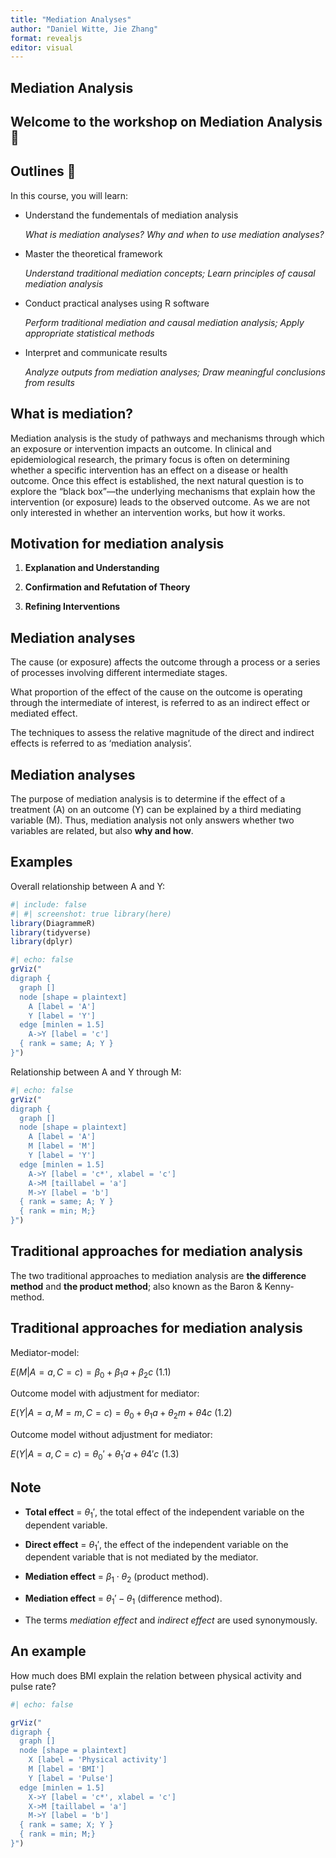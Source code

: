 ```yaml
---
title: "Mediation Analyses"
author: "Daniel Witte, Jie Zhang"
format: revealjs
editor: visual
---
```


## Mediation Analysis

## Welcome to the workshop on Mediation Analysis🎉

## Outlines 📌

In this course, you will learn:

-   Understand the fundementals of mediation analysis

    *What is mediation analyses? Why and when to use mediation analyses?*

-   Master the theoretical framework

    *Understand traditional mediation concepts; Learn principles of causal mediation analysis*

-   Conduct practical analyses using R software

    *Perform traditional mediation and causal mediation analysis; Apply appropriate statistical methods*

-   Interpret and communicate results

    *Analyze outputs from mediation analyses; Draw meaningful conclusions from results*

## What is mediation? 

Mediation analysis is the study of pathways and mechanisms through which an exposure or intervention impacts an outcome. In clinical and epidemiological research, the primary focus is often on determining whether a specific intervention has an effect on a disease or health outcome. Once this effect is established, the next natural question is to explore the "black box"—the underlying mechanisms that explain how the intervention (or exposure) leads to the observed outcome. As we are not only interested in whether an intervention works, but how it works.

## Motivation for mediation analysis

1.  **Explanation and Understanding**

2.  **Confirmation and Refutation of Theory**

3.  **Refining Interventions**

## Mediation analyses

The cause (or exposure) affects the outcome through a process or a series of processes involving different intermediate stages.

What proportion of the effect of the cause on the outcome is operating through the intermediate of interest, is referred to as an indirect effect or mediated effect.

The techniques to assess the relative magnitude of the direct and indirect effects is referred to as 'mediation analysis'.

## Mediation analyses

The purpose of mediation analysis is to determine if the effect of a treatment (A) on an outcome (Y) can be explained by a third mediating variable (M). Thus, mediation analysis not only answers whether two variables are related, but also **why and how**.

## Examples

Overall relationship between A and Y:

```r
#| include: false 
#| #| screenshot: true library(here) 
library(DiagrammeR) 
library(tidyverse) 
library(dplyr)
```

```r
#| echo: false
grViz("
digraph {
  graph []
  node [shape = plaintext]
    A [label = 'A']
    Y [label = 'Y']
  edge [minlen = 1.5]
    A->Y [label = 'c']
  { rank = same; A; Y }
}")
```

Relationship between A and Y through M:

```r
#| echo: false
grViz("
digraph {
  graph []
  node [shape = plaintext]
    A [label = 'A']
    M [label = 'M']
    Y [label = 'Y']
  edge [minlen = 1.5]
    A->Y [label = 'c*', xlabel = 'c']
    A->M [taillabel = 'a']
    M->Y [label = 'b']
  { rank = same; A; Y }
  { rank = min; M;}
}")

```

## Traditional approaches for mediation analysis

The two traditional approaches to mediation analysis are **the difference method** and **the product method**; also known as the Baron & Kenny-method.

## Traditional approaches for mediation analysis

Mediator-model:

$E(M|A=a, C=c) = \beta_0 + \beta_1a + \beta_2c$ (1.1)

Outcome model with adjustment for mediator:

$E(Y|A=a, M=m, C=c) = \theta_0 + \theta_1a + \theta_2m + \theta4c$ (1.2)

Outcome model without adjustment for mediator:

$E(Y|A=a, C=c) = \theta_0' + \theta_1'a + \theta4'c$ (1.3)

## Note

-   **Total effect** = $\theta_1'$, the total effect of the independent variable on the dependent variable.

-   **Direct effect** = $\theta_1'$, the effect of the independent variable on the dependent variable that is not mediated by the mediator.

-   **Mediation effect** = $\beta_1 \cdot \theta_2$ (product method).

-   **Mediation effect** = $\theta_1' - \theta_1$ (difference method).

-   The terms *mediation effect* and *indirect effect* are used synonymously.

## An example

How much does BMI explain the relation between physical activity and pulse rate?

```r
#| echo: false

grViz("
digraph {
  graph []
  node [shape = plaintext]
    X [label = 'Physical activity']
    M [label = 'BMI']
    Y [label = 'Pulse']
  edge [minlen = 1.5]
    X->Y [label = 'c*', xlabel = 'c']
    X->M [taillabel = 'a']
    M->Y [label = 'b']
  { rank = same; X; Y }
  { rank = min; M;}
}")
```

## 
